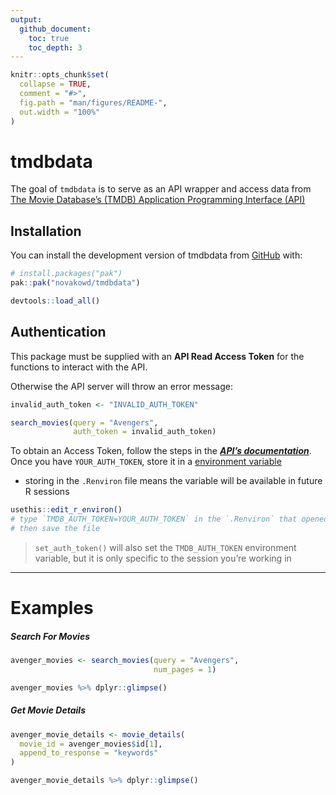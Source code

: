 ```yaml
---
output: 
  github_document:
    toc: true
    toc_depth: 3
---
```


<!-- README.md is generated from README.Rmd. Please edit that file -->

```r
knitr::opts_chunk$set(
  collapse = TRUE,
  comment = "#>",
  fig.path = "man/figures/README-",
  out.width = "100%"
)
```

# tmdbdata

<!-- badges: start -->
<!-- badges: end -->

The goal of `tmdbdata` is to serve as an API wrapper and access data from [The Movie Database's (TMDB) Application Programming Interface (API)](https://developer.themoviedb.org/docs/getting-started)

## Installation

You can install the development version of tmdbdata from [GitHub](https://github.com/) with:

``` r
# install.packages("pak")
pak::pak("novakowd/tmdbdata")
```
```r
devtools::load_all()
```


## Authentication {#authentication}

This package must be supplied with an **API Read Access Token** for the functions to interact with the API.\

Otherwise the API server will throw an error message:

```r
invalid_auth_token <- "INVALID_AUTH_TOKEN"
```


```r
search_movies(query = "Avengers",
              auth_token = invalid_auth_token)
```

To obtain an Access Token, follow the steps in the [***API's documentation***](https://developer.themoviedb.org/docs/authentication-application).\
Once you have `YOUR_AUTH_TOKEN`, store it in a [environment variable](https://httr2.r-lib.org/articles/wrapping-apis.html#user-supplied-key)

+   storing in the `.Renviron` file means the variable will be available in future R sessions

``` r
usethis::edit_r_environ() 
# type `TMDB_AUTH_TOKEN=YOUR_AUTH_TOKEN` in the `.Renviron` that opened,
# then save the file
```

> `set_auth_token()` will also set the `TMDB_AUTH_TOKEN` environment variable, but it is only specific to the session you're working in

***

# Examples

##### Search For Movies
```r
avenger_movies <- search_movies(query = "Avengers", 
                                num_pages = 1) 

avenger_movies %>% dplyr::glimpse()
```

##### Get Movie Details
```r
avenger_movie_details <- movie_details(
  movie_id = avenger_movies$id[1],
  append_to_response = "keywords"
)

avenger_movie_details %>% dplyr::glimpse()
```
